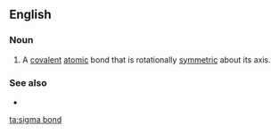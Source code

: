 ==English==

===Noun===
{{wikipedia}}
{{en-noun|head=[[sigma]] [[bond]]}}

# {{label|en|chemistry}} A [[covalent]] [[atom]]ic bond that is rotationally [[symmetry|symmetric]] about its axis.

===See also===
* {{l|en|pi bond}}

[[ta:sigma bond]]